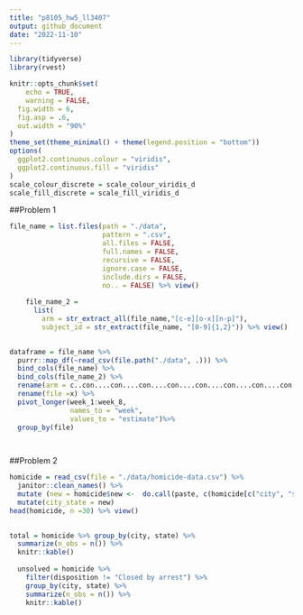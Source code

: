 ```yaml
---
title: "p8105_hw5_ll3407"
output: github_document
date: "2022-11-10"
---
```


```r
library(tidyverse)
library(rvest)

knitr::opts_chunk$set(
	echo = TRUE,
	warning = FALSE,
  fig.width = 6,
  fig.asp = .6,
  out.width = "90%"
)
theme_set(theme_minimal() + theme(legend.position = "bottom"))
options(
  ggplot2.continuous.colour = "viridis",
  ggplot2.continuous.fill = "viridis"
)
scale_colour_discrete = scale_colour_viridis_d
scale_fill_discrete = scale_fill_viridis_d
```


##Problem 1

```r
file_name = list.files(path = "./data", 
                       pattern = ".csv", 
                       all.files = FALSE, 
                       full.names = FALSE, 
                       recursive = FALSE, 
                       ignore.case = FALSE,
                       include.dirs = FALSE, 
                       no.. = FALSE) %>% view()
 
    file_name_2 = 
      list(
        arm = str_extract_all(file_name,"[c-e][o-x][n-p]"), 
        subject_id = str_extract(file_name, "[0-9]{1,2}")) %>% view()
  
```

```r
dataframe = file_name %>% 
  purrr::map_df(~read_csv(file.path("./data", .))) %>% 
  bind_cols(file_name) %>% 
  bind_cols(file_name_2) %>% 
  rename(arm = c..con....con....con....con....con....con....con....con....con...) %>% 
  rename(file =x) %>% 
  pivot_longer(week_1:week_8,
               names_to = "week",
               values_to = "estimate")%>% 
  group_by(file)

 
```

##Problem 2
```r
homicide = read_csv(file = "./data/homicide-data.csv") %>%
  janitor::clean_names() %>% 
  mutate (new = homicide$new <-  do.call(paste, c(homicide[c("city", "state")], sep = ","))) %>% 
  mutate(city_state = new)  
head(homicide, n =30) %>% view()  
  
```

```r
total = homicide %>% group_by(city, state) %>% 
  summarize(n_obs = n()) %>% 
  knitr::kable()
  
  unsolved = homicide %>% 
    filter(disposition != "Closed by arrest") %>% 
    group_by(city, state) %>% 
    summarize(n_obs = n()) %>% 
    knitr::kable()
    
```

```r

```

